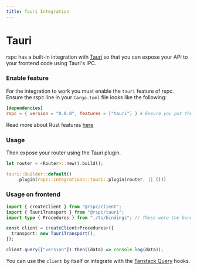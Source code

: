 ```yaml
---
title: Tauri Integration
---
```


# Tauri

rspc has a built-in integration with [Tauri](https://tauri.app/) so that you can expose your API to your frontend code using Tauri's IPC.

### Enable feature

For the integration to work you must enable the `tauri` feature of rspc. Ensure the rspc line in your `Cargo.toml` file looks like the following:

```toml /"tauri"/ copy filename="Cargo.toml"
[dependencies]
rspc = { version = "0.0.0", features = ["tauri"] } # Ensure you put the latest version!
```

Read more about Rust features [here](https://doc.rust-lang.org/cargo/reference/features.html#dependency-features)

### Usage

Then expose your router using the Tauri plugin.

```rs copy filename="src/main.rs"
let router = <Router>::new().build();

tauri::Builder::default()
    .plugin(rspc::integrations::tauri::plugin(router, || ()))
```

### Usage on frontend

```ts copy filename="index.ts"
import { createClient } from "@rspc/client";
import { TauriTransport } from "@rspc/tauri";
import type { Procedures } from "./ts/bindings"; // These were the bindings exported from your Rust code!

const client = createClient<Procedures>({
  transport: new TauriTransport(),
});

client.query(["version"]).then((data) => console.log(data));
```

You can use the `client` by itself or integrate with the [Tanstack Query](/client/tanstack-query) hooks.
